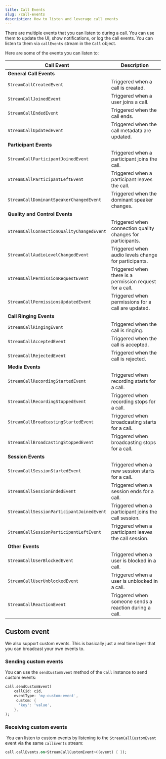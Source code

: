 ```yaml
---
title: Call Events
slug: /call-events
description: How to listen and leverage call events
---
```


There are multiple events that you can listen to during a call. You can use them to update the UI, show notifications, or log the call events. You can listen to them via `callEvents` stream in the `Call` object.

Here are some of the events you can listen to:


| Call Event                                    | Description                                           |
| --------------------------------------------- | ----------------------------------------------------- |
| **General Call Events**                       |                                                       |
| `StreamCallCreatedEvent`                      | Triggered when a call is created.                     |
| `StreamCallJoinedEvent`                       | Triggered when a user joins a call.                   |
| `StreamCallEndedEvent`                        | Triggered when the call ends.                         |
| `StreamCallUpdatedEvent`                      | Triggered when the call metadata are updated.         |
| **Participant Events**                        |                                                       |
| `StreamCallParticipantJoinedEvent`            | Triggered when a participant joins the call.          |
| `StreamCallParticipantLeftEvent`              | Triggered when a participant leaves the call.         |
| `StreamCallDominantSpeakerChangedEvent`       | Triggered when the dominant speaker changes.          |
| **Quality and Control Events**                |                                                       |
| `StreamCallConnectionQualityChangedEvent`     | Triggered when connection quality changes for participants. |
| `StreamCallAudioLevelChangedEvent`            | Triggered when audio levels change for participants.  |
| `StreamCallPermissionRequestEvent`            | Triggered when there is a permission request for a call. |
| `StreamCallPermissionsUpdatedEvent`           | Triggered when permissions for a call are updated.    |
| **Call Ringing Events**                       |                                                       |
| `StreamCallRingingEvent`                      | Triggered when the call is ringing.                   |
| `StreamCallAcceptedEvent`                     | Triggered when the call is accepted.                  |
| `StreamCallRejectedEvent`                     | Triggered when the call is rejected.                  |
| **Media Events**                              |                                                       |
| `StreamCallRecordingStartedEvent`             | Triggered when recording starts for a call.           |
| `StreamCallRecordingStoppedEvent`             | Triggered when recording stops for a call.            |
| `StreamCallBroadcastingStartedEvent`          | Triggered when broadcasting starts for a call.        |
| `StreamCallBroadcastingStoppedEvent`          | Triggered when broadcasting stops for a call.         |
| **Session Events**                            |                                                       |
| `StreamCallSessionStartedEvent`               | Triggered when a new session starts for a call.       |
| `StreamCallSessionEndedEvent`                 | Triggered when a session ends for a call.             |
| `StreamCallSessionParticipantJoinedEvent`     | Triggered when a participant joins the call session.  |
| `StreamCallSessionParticipantLeftEvent`       | Triggered when a participant leaves the call session. |
| **Other Events**                              |                                                       |
| `StreamCallUserBlockedEvent`                  | Triggered when a user is blocked in a call.           |
| `StreamCallUserUnblockedEvent`                | Triggered when a user is unblocked in a call.         |
| `StreamCallReactionEvent`                     | Triggered when someone sends a reaction during a call.|

## Custom event

We also support custom events. This is basically just a real time layer that you can broadcast your own events to.

### Sending custom events

You can use the `sendCustomEvent` method of the `Call` instance to send custom events:

```dart
call.sendCustomEvent(
    callCid: cid, 
    eventType: 'my-custom-event',
     custom: {
      'key': 'value',
    },
);
```

### Receiving custom events
​
You can listen to custom events by listening to the `StreamCallCustomEvent` event via the same `callEvents` stream:

```dart
call.callEvents.on<StreamCallCustomEvent>((event) { });
```